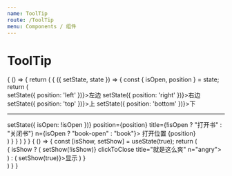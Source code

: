 ```yaml
---
name: ToolTip
route: /ToolTip
menu: Components / 组件
---
```



# ToolTip

<Props of={ToolTip} />

<Playground>
  {
    () => {
      return (
        <State initial={{
          isOpen: 'isOpen',
          position: 'left'
        }}>
          {
            ({ setState, state }) => {
              const { isOpen, position } = state;
              return (
                <div>
                  <span className="ms10 link" onClick={e => setState({
                    position: 'left'
                  })}>左边</span>
                  <span className="ms10 link" onClick={e => setState({
                    position: 'right'
                  })}>右边</span>
                  <span className="ms10 link" onClick={e => setState({
                    position: 'top'
                  })}>上</span>
                  <span className="ms10 link" onClick={e => setState({
                    position: 'bottom'
                  })}>下</span>
                  <hr />
                  <ToolTip
                    onClick={e => setState({
                      isOpen: !isOpen
                    })}
                    position={position}
                    title={!isOpen ? "打开书" : "关闭书"}
                    n={isOpen ? "book-open" : "book"}>
                    打开位置 {position}
                  </ToolTip>
                </div>
              )
            }
          }
        </State>
      )
    }
  }
</Playground>

<Playground>
  {
    () => {
      const [isShow, setShow] = useState(true);
      return (
        <div>
          {
            isShow ? (
              <ToolTip
                onClick={e => setShow(!isShow)}
                clickToClose
                title="就是这么爽"
                n="angry">
              </ToolTip>
            ) : (
              <span onClick={e => setShow(true)}>显示</span>
            )
          }
        </div>
      )
    }
  }
</Playground>
